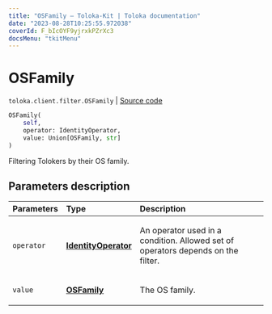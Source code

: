 ```yaml
---
title: "OSFamily — Toloka-Kit | Toloka documentation"
date: "2023-08-28T10:25:55.972038"
coverId: F_bIcOYF9yjrxkPZrXc3
docsMenu: "tkitMenu"
---
```


# OSFamily

`toloka.client.filter.OSFamily` | [Source code](https://github.com/Toloka/toloka-kit/blob/v1.2.1/src/client/filter.py#L565)

```python
OSFamily(
    self,
    operator: IdentityOperator,
    value: Union[OSFamily, str]
)
```

Filtering Tolokers by their OS family.

## Parameters description

| Parameters | Type | Description |
| :----------| :----| :-----------|
`operator`|**[IdentityOperator](/docs/toloka-kit/reference/toloka.client.primitives.operators.IdentityOperator)**|<p>An operator used in a condition. Allowed set of operators depends on the filter.</p>
`value`|**[OSFamily](/docs/toloka-kit/reference/toloka.client.filter.OSFamily.OSFamily)**|<p>The OS family.</p>